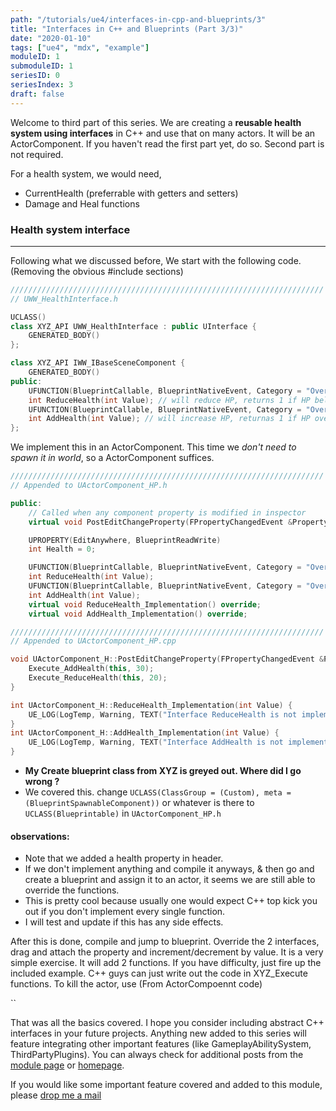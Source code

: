 ```yaml
---
path: "/tutorials/ue4/interfaces-in-cpp-and-blueprints/3"
title: "Interfaces in C++ and Blueprints (Part 3/3)"
date: "2020-01-10"
tags: ["ue4", "mdx", "example"]
moduleID: 1
submoduleID: 1
seriesID: 0
seriesIndex: 3
draft: false
---
```



Welcome to third part of this series. We are creating a **reusable health system using interfaces** in C++ and use that on many actors.
It will be an ActorComponent.
If you haven't read the first part yet, do so. Second part is not required.

For a health system, we would need,
- CurrentHealth (preferrable with getters and setters)
- Damage and Heal functions

### Health system interface
---

Following what we discussed before, We start with the following code. (Removing the obvious #include sections)

```cpp
//////////////////////////////////////////////////////////////////////
// UWW_HealthInterface.h

UCLASS()
class XYZ_API UWW_HealthInterface : public UInterface {
	GENERATED_BODY()
};

class XYZ_API IWW_IBaseSceneComponent {
	GENERATED_BODY()
public:
	UFUNCTION(BlueprintCallable, BlueprintNativeEvent, Category = "Overrides")
	int ReduceHealth(int Value); // will reduce HP, returns 1 if HP below zero
	UFUNCTION(BlueprintCallable, BlueprintNativeEvent, Category = "Overrides")
	int AddHealth(int Value); // will increase HP, returnas 1 if HP overflows
};
```

We implement this in an ActorComponent. This time we *don't need to spawn it in world*, so a ActorComponent suffices.

```cpp
//////////////////////////////////////////////////////////////////////
// Appended to UActorComponent_HP.h

public:
	// Called when any component property is modified in inspector
	virtual void PostEditChangeProperty(FPropertyChangedEvent &PropertyChangedEvent) override;

	UPROPERTY(EditAnywhere, BlueprintReadWrite)
	int Health = 0;

	UFUNCTION(BlueprintCallable, BlueprintNativeEvent, Category = "Override")
	int ReduceHealth(int Value);
	UFUNCTION(BlueprintCallable, BlueprintNativeEvent, Category = "Override")
	int AddHealth(int Value);
	virtual void ReduceHealth_Implementation() override;
	virtual void AddHealth_Implementation() override;

//////////////////////////////////////////////////////////////////////
// Appended to UActorComponent_HP.cpp

void UActorComponent_H::PostEditChangeProperty(FPropertyChangedEvent &PropertyChangedEvent) {
	Execute_AddHealth(this, 30);
	Execute_ReduceHealth(this, 20);
}

int UActorComponent_H::ReduceHealth_Implementation(int Value) {
	UE_LOG(LogTemp, Warning, TEXT("Interface ReduceHealth is not implemented."));
}
int UActorComponent_H::AddHealth_Implementation(int Value) {
	UE_LOG(LogTemp, Warning, TEXT("Interface AddHealth is not implemented."));
}
```

- **My Create blueprint class from XYZ is greyed out. Where did I go wrong ?**
- We covered this. change `UCLASS(ClassGroup = (Custom), meta = (BlueprintSpawnableComponent))` or whatever is there to `UCLASS(Blueprintable)` in `UActorComponent_HP.h`

#### observations:
- Note that we added a health property in header.
- If we don't implement anything and compile it anyways, & then go and create a blueprint and assign it to an actor, it seems we are still able to override the functions.
- This is pretty cool because usually one would expect C++ top kick you out if you don't implement every single function.
- I will test and update if this has any side effects.

After this is done, compile and jump to blueprint. Override the 2 interfaces, drag and attach the property and increment/decrement by value. It is a very simple exercise.
It will add 2 functions. If you have difficulty, just fire up the included example. C++ guys can just write out the code in XYZ_Execute functions.
To kill the actor, use (From ActorCompoennt code)

``

That was all the basics covered. I hope you consider including abstract C++ interfaces in your future projects.
Anything new added to this series will feature integrating other important features (like GameplayAbilitySystem, ThirdPartyPlugins).
You can always check for additional posts from the [module page](/tutorials/ue4/interfacing-cpp-and-blueprints) or [homepage](/).

If you would like some important feature covered and added to this module, please [drop me a mail](mailto:suvam0451@outlook.com)